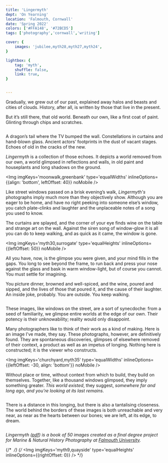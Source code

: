 ```yaml
---
title: 'Lingermyth'
dept: 'On Yearning'
location: 'Falmouth, Cornwall'
date: 'Spring 2022'
colors: ['#FFA148', '#72BCD5']
tags: ['photography','cornwall','writing']

cover: {
    images: 'jubilee,myth28,myth27,myth24',
}

lightbox: {
    tag: 'myth',
    shuffle: false,
    link: true,
}


---
```



Gradually, we grew out of our past, explained away halos and beasts and cities of clouds. History, after all, is written by those that live in the present.

But it’s still there, that old world. Beneath our own, like a first coat of paint. Glinting through chips and scratches.

<Img imgKeys='crusade' mobileOnly />

A dragon’s tail where the TV bumped the wall. Constellations in curtains and hand-blown glass. Ancient actors’ footprints in the dust of vacant stages. Echoes of old in the cracks of the new.

_Lingermyth_ is a collection of those echoes. It depicts a world removed from our own, a world glimpsed in reflections and walls, in old paint and houseplants and long shadows on the ground.

<Img imgKeys='moonwalk,greenbank' type='equalWidths' inlineOptions={{align: 'bottom', leftOffset: 40}} noMobile />
<Img imgKeys='greenbank' mobileOnly />

Like street windows passed on a brisk evening’s walk, _Lingermyth's_ photographs imply much more than they objectively show. Although you are eager to be home, and have no right peeking into someone else’s window, you catch plate-clinks and laughter and the unplaceable notes of a song you used to know.

The curtains are splayed, and the corner of your eye finds wine on the table and strange art on the wall. Against the siren song of window-glow it is all you can do to keep walking, and as quick as it came, the window is gone.

<Img imgKeys='myth30,surrogate' type='equalHeights' inlineOptions={{leftOffset: 50}} noMobile />
<Img imgKeys='surrogate' mobileOnly />

All you have, now, is the glimpse you were given, and your mind fills in the gaps. You long to see beyond the frame, to run back and press your nose against the glass and bask in warm window-light, but of course you cannot. You must settle for imagining.

You picture dinner, browned and well-spiced, and the wine, poured and sipped, and the lives of those that poured it, and the cause of their laughter. An inside joke, probably. You are outside. You keep walking.

<Img imgKeys='myth37,myth41,myth36' />

These images, like windows on the street, are a sort of synecdoche: from a seed of familiarity, we glimpse entire worlds at the edge of our own. Their potency is their unknowability; reality would only disappoint.

Many photographers like to think of their work as a kind of making. Here is an image I’ve made, they say. These photographs, however, are definitively found. They are spontaneous discoveries, glimpses of elsewhere removed of their context, a product as well as an impetus of longing. Nothing here is constructed; it is the viewer who constructs.

<Img imgKeys='churchyard,myth35' type='equalWidths' inlineOptions={{leftOffset: -30, align: 'bottom'}} noMobile />
<Img imgKeys='myth35' mobileOnly />

Without place or time, without context from which to build, they build on themselves. Together, like a thousand windows glimpsed, they imply something greater. _This world existed_, they suggest, _somewhere far and long ago, and you’re looking at its last remains._

<Img imgKeys='myth44,myth45' type='equalHeights' />

There is a distance in this longing, but there is also a tantalising closeness. The world behind the borders of these images is both unreachable and very near, as near as the hearts between our bones; we are left, at its edge, to dream.

<Img imgKeys='myth45' mobileOnly />

_Lingermyth ([pdf](/myth.pdf)) is a book of 50 images created as a final degree project for Marine & Natural History Photography at [Falmouth University](https://www.falmouth.ac.uk/study/undergraduate/marine-natural-history-photography)._


{/* <Img imgKeys='mawes,myth22' type='equalHeights' /> */}
{/* <Img imgKeys='myth9,quayside' type='equalHeights' inlineOptions={{rightOffset: 0}} /> */}